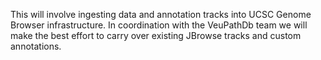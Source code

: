 This will involve ingesting data and annotation tracks into UCSC
Genome Browser infrastructure. In coordination with the VeuPathDb
team we will make the best effort to carry over existing JBrowse
tracks and custom annotations.
